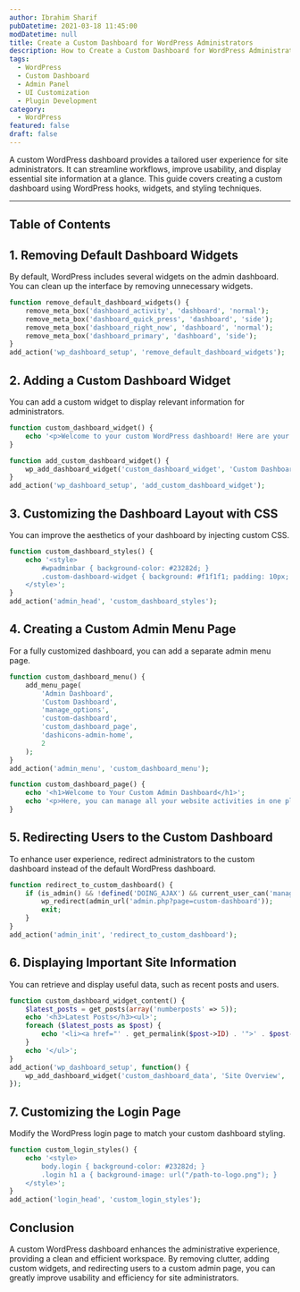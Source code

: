 ```yaml
---
author: Ibrahim Sharif
pubDatetime: 2021-03-18 11:45:00
modDatetime: null
title: Create a Custom Dashboard for WordPress Administrators
description: How to Create a Custom Dashboard for WordPress Administrators.
tags:
  - WordPress
  - Custom Dashboard
  - Admin Panel
  - UI Customization
  - Plugin Development
category:
  - WordPress
featured: false
draft: false
---
```



A custom WordPress dashboard provides a tailored user experience for site administrators. It can streamline workflows, improve usability, and display essential site information at a glance. This guide covers creating a custom dashboard using WordPress hooks, widgets, and styling techniques.

---

## Table of Contents

## **1. Removing Default Dashboard Widgets**

By default, WordPress includes several widgets on the admin dashboard. You can clean up the interface by removing unnecessary widgets.

```php
function remove_default_dashboard_widgets() {
    remove_meta_box('dashboard_activity', 'dashboard', 'normal');
    remove_meta_box('dashboard_quick_press', 'dashboard', 'side');
    remove_meta_box('dashboard_right_now', 'dashboard', 'normal');
    remove_meta_box('dashboard_primary', 'dashboard', 'side');
}
add_action('wp_dashboard_setup', 'remove_default_dashboard_widgets');
```



## **2. Adding a Custom Dashboard Widget**
You can add a custom widget to display relevant information for administrators.

```php
function custom_dashboard_widget() {
    echo '<p>Welcome to your custom WordPress dashboard! Here are your latest updates.</p>';
}

function add_custom_dashboard_widget() {
    wp_add_dashboard_widget('custom_dashboard_widget', 'Custom Dashboard', 'custom_dashboard_widget');
}
add_action('wp_dashboard_setup', 'add_custom_dashboard_widget');
```



## **3. Customizing the Dashboard Layout with CSS**
You can improve the aesthetics of your dashboard by injecting custom CSS.

```php
function custom_dashboard_styles() {
    echo '<style>
        #wpadminbar { background-color: #23282d; }
        .custom-dashboard-widget { background: #f1f1f1; padding: 10px; }
    </style>';
}
add_action('admin_head', 'custom_dashboard_styles');
```



## **4. Creating a Custom Admin Menu Page**
For a fully customized dashboard, you can add a separate admin menu page.

```php
function custom_dashboard_menu() {
    add_menu_page(
        'Admin Dashboard',
        'Custom Dashboard',
        'manage_options',
        'custom-dashboard',
        'custom_dashboard_page',
        'dashicons-admin-home',
        2
    );
}
add_action('admin_menu', 'custom_dashboard_menu');

function custom_dashboard_page() {
    echo '<h1>Welcome to Your Custom Admin Dashboard</h1>';
    echo '<p>Here, you can manage all your website activities in one place.</p>';
}
```



## **5. Redirecting Users to the Custom Dashboard**
To enhance user experience, redirect administrators to the custom dashboard instead of the default WordPress dashboard.

```php
function redirect_to_custom_dashboard() {
    if (is_admin() && !defined('DOING_AJAX') && current_user_can('manage_options')) {
        wp_redirect(admin_url('admin.php?page=custom-dashboard'));
        exit;
    }
}
add_action('admin_init', 'redirect_to_custom_dashboard');
```



## **6. Displaying Important Site Information**
You can retrieve and display useful data, such as recent posts and users.

```php
function custom_dashboard_widget_content() {
    $latest_posts = get_posts(array('numberposts' => 5));
    echo '<h3>Latest Posts</h3><ul>';
    foreach ($latest_posts as $post) {
        echo '<li><a href="' . get_permalink($post->ID) . '">' . $post->post_title . '</a></li>';
    }
    echo '</ul>';
}
add_action('wp_dashboard_setup', function() {
    wp_add_dashboard_widget('custom_dashboard_data', 'Site Overview', 'custom_dashboard_widget_content');
});
```



## **7. Customizing the Login Page**
Modify the WordPress login page to match your custom dashboard styling.

```php
function custom_login_styles() {
    echo '<style>
        body.login { background-color: #23282d; }
        .login h1 a { background-image: url("/path-to-logo.png"); }
    </style>';
}
add_action('login_head', 'custom_login_styles');
```



## **Conclusion**
A custom WordPress dashboard enhances the administrative experience, providing a clean and efficient workspace. By removing clutter, adding custom widgets, and redirecting users to a custom admin page, you can greatly improve usability and efficiency for site administrators.

